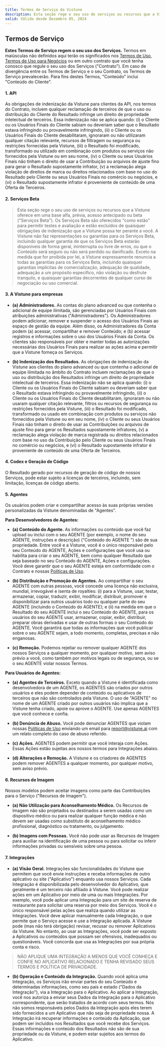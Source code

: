 ```yaml
---
title: Termos de Serviço da Vistune
description: Esta seção rege o seu uso de serviços ou recursos que a Vistune oferece em suas aplicações.
valid: Válido desde Dezembro 05, 2024
---
```


## Termos de Serviço
**Estes Termos de Serviço regem o seu uso dos Serviços.** Termos em maiúsculas não definidos aqui terão os significados nos [Termos de Uso](/policies/terms-of-use)⁠, [Termos de Uso para Negócios](/policies/business-terms)⁠ ou em outro contrato que você tenha conosco que regule o seu uso dos Serviços ("Contrato"). Em caso de divergência entre os Termos de Serviço e o seu Contrato, os Termos de Serviço prevalecerão. Para fins destes Termos, "Conteúdo" inclui "Conteúdo do Cliente".


#### 1. API

As obrigações de indenização da Vistune para clientes da API, nos termos do Contrato, incluem qualquer reclamação de terceiros de que o uso ou distribuição do Cliente do Resultado infringe um direito de propriedade intelectual de terceiros. Essa indenização não se aplica quando: (i) o Cliente ou os Usuários Finais do Cliente sabiam ou deveriam saber que o Resultado estava infringindo ou provavelmente infringindo, (ii) o Cliente ou os Usuários Finais do Cliente desabilitaram, ignoraram ou não utilizaram qualquer citação relevante, recursos de filtragem ou segurança ou restrições fornecidas pela Vistune, (iii) o Resultado foi modificado, transformado ou utilizado em combinação com produtos ou serviços não fornecidos pela Vistune ou em seu nome, (iv) o Cliente ou seus Usuários Finais não tinham o direito de usar a Contribuição ou arquivos de ajuste fino para gerar o Resultado supostamente infrator, (v) a reclamação alega violação de direitos de marca ou direitos relacionados com base no uso do Resultado pelo Cliente ou seus Usuários Finais no comércio ou negócios, e (vi) o Resultado supostamente infrator é proveniente de conteúdo de uma Oferta de Terceiros.


#### 2. Serviços Beta

> Esta seção rege o seu uso de serviços ou recursos que a Vistune oferece em uma base alfa, prévia, acesso antecipado ou beta ("Serviços Beta"). Os Serviços Beta são oferecidos "como estão" para permitir testes e avaliação e estão excluídos de quaisquer obrigações de indenização que a Vistune possa ter perante a você.
A Vistune não faz representações ou garantias para os Serviços Beta, incluindo qualquer garantia de que os Serviços Beta estarão disponíveis de forma geral, ininterrupta ou livre de erros, ou que o Conteúdo será seguro ou não será perdido ou danificado. Exceto na medida que for proibida por lei, a Vistune expressamente renuncia a todas as garantias para os Serviços Beta, incluindo quaisquer garantias implícitas de comercialização, adequação de qualidade, adequação a um propósito específico, não violação ou desfrute tranquilo, e quaisquer garantias decorrentes de qualquer curso de negociação ou uso comercial.


#### 3. A Vistune para empresas

- **(a) Administradores.** As contas do plano advanced ou que contenha o adicional de equipe ilimitada, são gerenciadas por Usuários Finais com atribuições administrativas ("Administradores"). Os Administradores podem adicionar, remover e suspender o acesso dos Usuários Finais ao espaço de gestão da equipe. Além disso, os Administradores da Conta podem (a) acessar, compartilhar e remover Conteúdo; e (b) acessar registros e informações sobre o uso dos Usuários Finais da Conta. Os clientes são responsáveis por obter e manter todas as autorizações necessárias dos Usuários Finais para realizar as ações acima e permitir que a Vistune forneça os Serviços. 

- **(b) Indenização dos Resultados.** As obrigações de indenização da Vistune aos clientes do plano advanced ou que contenha o adicional de equipe ilimitada no âmbito do Contrato incluem reclamações de que o uso ou distribuição dos Resultados infringe um direito de propriedade intelectual de terceiros. Essa indenização não se aplica quando: (i) o Cliente ou os Usuários Finais do Cliente sabiam ou deveriam saber que o Resultado estava infringindo ou provavelmente infringindo, (ii) o Cliente ou os Usuários Finais do Cliente desabilitaram, ignoraram ou não usaram qualquer citação relevante, filtros ou recursos de segurança ou restrições fornecidos pela Vistune, (iii) o Resultado foi modificado, transformado ou usado em combinação com produtos ou serviços não fornecidos pela Vistune ou em seu nome, (iv) o Cliente ou seus Usuários Finais não tinham o direito de usar as Contribuições ou arquivos de ajuste fino para gerar os Resultados supostamente infratores, (v) a reclamação alega violação de marca registrada ou direitos relacionados com base no uso da Contribuição pelo Cliente ou seus Usuários Finais no comércio ou negócios, e (vi) o Resultado supostamente infrator é proveniente de conteúdo de uma Oferta de Terceiros.


#### 4. Codex e Geração de Código

O Resultado gerado por recursos de geração de código de nossos Serviços, pode estar sujeito a licenças de terceiros, incluindo, sem limitação, licenças de código aberto.


#### 5. Agentes

Os usuários podem criar e compartilhar acesso às suas próprias versões personalizadas da Vistune denominadas de "Agentes".

**Para Desenvolvedores de Agentes:**

- **(a) Conteúdo do Agente.** As informações ou conteúdo que você faz upload ou inclui com o seu AGENTE (por exemplo, o nome do seu AGENTE, instruções e descrição) ("Conteúdo do AGENTE ") são de sua propriedade. Entre você e a Vistune, você é o único responsável pelo seu Conteúdo do AGENTE, Ações e configurações que você usa ou habilita para criar o seu AGENTE, bem como qualquer Resultado que seja baseado no seu Conteúdo do AGENTE, Ações e configurações. Você deve garantir que o seu AGENTE esteja em conformidade com o Contrato e nossas [Políticas de Uso](⁠/policies/use-policy).

- **(b) Distribuição e Promoção de Agentes.** Ao compartilhar o seu AGENTE com outras pessoas, você concede uma licença não exclusiva, mundial, irrevogável e isenta de royalties: (i) para a Vistune, usar, testar, armazenar, copiar, traduzir, exibir, modificar, distribuir, promover e disponibilizar para outros usuários todo ou qualquer parte do seu AGENTE (incluindo o Conteúdo do AGENTE); e (ii) na medida em que o Resultado do seu AGENTE inclui o seu Conteúdo do AGENTE, para os usuários do seu AGENTE usar, armazenar, copiar, exibir, distribuir, preparar obras derivadas e usar de outras formas o seu Conteúdo do AGENTE. Você garantirá que todas as informações que você publicar sobre o seu AGENTE sejam, a todo momento, completas, precisas e não enganosas.

- **(c) Remoção.** Podemos rejeitar ou remover qualquer AGENTE dos nossos Serviços a qualquer momento, por qualquer motivo, sem aviso prévio a você, como também por motivos legais ou de segurança, ou se o seu AGENTE violar nossos Termos.

**Para Usuários de Agentes:**

- **(a) Agentes de Terceiros.** Exceto quando a Vistune é identificada como desenvolvedora de um AGENTE, os AGENTES são criados por outros usuários e eles podem depender de conteúdo ou aplicativos de terceiros que não são controlados pela Vistune. O uso de "AGENTE" no nome de um AGENTE criado por outros usuários não implica que a Vistune tenha criado, apoie ou aprove o AGENTE. Use apenas AGENTES que você conhece e confia.

- **(b) Denúncia de Abuso.** Você pode denunciar AGENTES que violam nossas [Políticas de Uso](⁠/policies/use-policy) enviando um email para report@vistune.ai com um relato completo do caso de abuso referido.

- **(c) Ações.** AGENTES podem permitir que você interaja com Ações. Essas Ações estão sujeitas aos nossos termos para Integrações abaixo.

- **(d) Alterações e Remoção.** A Vistune e os criadores de AGENTES podem remover AGENTES a qualquer momento, por qualquer motivo, sem aviso prévio.


#### 6. Recursos de Imagem

Nossos modelos podem aceitar imagens como parte das Contribuições para o Serviço ("Recursos de Imagem").

- **(a) Não Utilização para Aconselhamento Médico.** Os Recursos de Imagem não são projetados ou destinados a serem usadas como um dispositivo médico ou para realizar qualquer função médica e não devem ser usadas como substituto de aconselhamento médico profissional, diagnóstico ou tratamento, ou julgamento.

- **(b) Imagens com Pessoas.** Você não pode usar as Recursos de Imagem para auxiliar na identificação de uma pessoa ou para solicitar ou inferir informações privadas ou sensíveis sobre uma pessoa.


#### 7. Integrações

- **(a) Visão Geral.** Integrações são funcionalidades do Vistune que permitem que você envie instruções e receba informações de outro aplicativo ou site ("Aplicativo") enquanto usa nossos Serviços. Cada Integração é disponibilizada pelo desenvolvedor do Aplicativo, que geralmente é um terceiro não afiliado à Vistune. Você pode realizar ações em um Aplicativo por meio de uma ou mais Integrações. Por exemplo, você pode aplicar uma Integração para um site de reserva de restaurante para solicitar uma reserva por meio dos Serviços. Você é o único responsável pelas ações que realiza quando utilizar as Integrações. Você deve aplicar manualmente cada Integração, o que permite que o Serviço acesse e use a Integração aplicada. A Vistune pode (mas não terá obrigação) revisar, recusar ou remover Aplicativos da Vistune. No entanto, ao usar as Integrações, você pode ser exposto a Aplicativos ou conteúdos que possam ser ofensivos, inadequados ou questionáveis. Você concorda que usa as Integrações por sua própria conta e risco. 
> NÃO APLIQUE UMA INTEGRAÇÂO A MENOS QUE VOCÊ CONHEÇA E CONFIE NO APLICATIVO RELACIONADO E TENHA REVISADO SEUS TERMOS E POLÍTICA DE PRIVACIDADE.

- **(b) Operação e Conteúdo da Integração.** Quando você aplica uma Integração, os Serviços irão enviar partes do seu Conteúdo e determinadas informações, como seu país e estado ("Dados da Integração"), via a Integração para o Aplicativo. Ao aplicar a Integração, você nos autoriza a enviar seus Dados da Integração para o Aplicativo correspondente, que serão tratados de acordo com seus termos. Nós não somos responsáveis pelos Dados da Integração após eles terem sido fornecidos a um Aplicativo que não seja de propriedade nossa. A Integração irá recuperar informações e conteúdo da Aplicação, que podem ser incluídos nos Resultados que você recebe dos Serviços. Essas informações e conteúdo dos Resultados não são de sua propriedade ou da Vistune, e podem estar sujeitos aos termos do Aplicativo.

